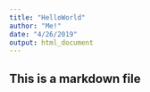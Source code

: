 ```yaml
---
title: "HelloWorld"
author: "Me!"
date: "4/26/2019"
output: html_document
---
```


## This is a markdown file
